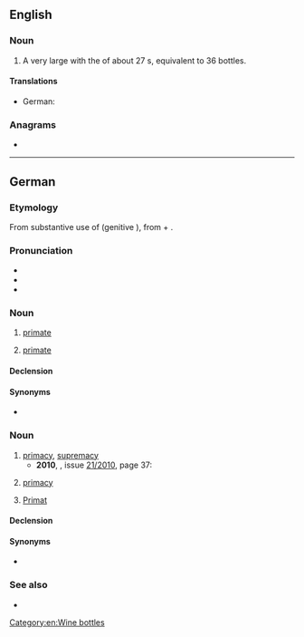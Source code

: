 {{also|primat|primát|primât}}
==English==

===Noun===
{{en-noun}}

# A very large {{l|en|champagne}} {{l|en|bottle}} with the {{l|en|capacity}} of about 27 {{l|en|liter}}s, equivalent to 36 {{l|en|standard}} bottles.

====Translations====
{{trans-top|champagne bottle}}
* German: {{t+|de|Primat}}
{{trans-mid}}
{{trans-bottom}}

===Anagrams===
* {{anagrams|en|a=aimprt|arm pit|armpit|impart}}

[[Category:en:Wine bottles]]

----

==German==

===Etymology===
From substantive use of {{bor|de|LL.|prīmās||chief; noble}} (genitive {{m|la|prīmātis}}), from {{der|de|la|prīmus|t=prime, first rank}} + {{m|la|-ās}}.

===Pronunciation===
* {{IPA|de|[pʁiˈmaːt]}}
* {{audio|de|De-Primat.ogg|Audio}}
* {{rhymes|de|aːt|s=2}}

===Noun===
{{de-noun|m.weak|f=in[for the animal]}}

# {{lb|de|ecclesiastical}} [[primate]]
# {{lb|de|zoology}} [[primate]]

====Declension====
{{de-ndecl|m.weak}}

====Synonyms====
* {{sense|ecclesiastical position}} {{l|de|Primas}}

===Noun===
{{de-noun|n:m,s:es}}

# [[primacy]], [[supremacy]]
#* '''2010''', ''{{w|Der Spiegel}}'', issue [http://www.spiegel.de/spiegel/print/index-2010-21.html 21/2010], page 37:
#*: {{quote|de|Doch das Gesetz der Demokratie gilt nur zwischen den Bürgern und ihrem Staat. In der Außenpolitik gilt traditionell das '''Primat''' der Regierung.|But the law of democracy is only in force between the citizens and their state. In foreign policy the primacy of the government is traditionally in force.}}
#: {{synonyms|de|Vorrang}}
# {{lb|de|ecclesiastical}} [[primacy]]
# {{lb|de|wine}} [[#English|Primat]]

====Declension====
{{de-ndecl|n:m,s:es}}

====Synonyms====
* {{sense|ecclesiastical station}} {{l|de|Primas}}

===See also===
* {{pedia|lang=de}}

{{C|de|Primates|Religion}}